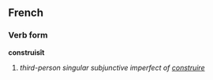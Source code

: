 ==French==
===Verb form===
'''construisît'''

# ''third-person singular subjunctive imperfect of [[construire]]''